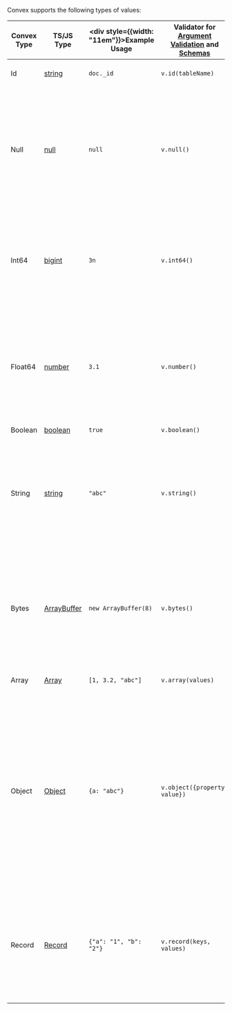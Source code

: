 Convex supports the following types of values:

<div className="convex-full-width">

| Convex Type | TS/JS Type                                                                                                  | <div style={{width: "11em"}}>Example Usage</div> | Validator for [Argument Validation](/functions/validation) and [Schemas](/database/schemas) | `json` Format for [Export](/database/import-export) | Notes                                                                                                                                                                                                                                                                                                                                                  |
| ----------- | ----------------------------------------------------------------------------------------------------------- | ------------------------------------------------ | ------------------------------------------------------------------------------------------- | --------------------------------------------------- | ------------------------------------------------------------------------------------------------------------------------------------------------------------------------------------------------------------------------------------------------------------------------------------------------------------------------------------------------------ |
| Id          | [string](https://developer.mozilla.org/en-US/docs/Web/JavaScript/Data_structures#string_type)               | `doc._id`                                        | `v.id(tableName)`                                                                           | string                                              | See [Document IDs](/database/document-ids).                                                                                                                                                                                                                                                                                                            |
| Null        | [null](https://developer.mozilla.org/en-US/docs/Web/JavaScript/Data_structures#null_type)                   | `null`                                           | `v.null()`                                                                                  | null                                                | JavaScript's `undefined` is not a valid Convex value. Functions the return `undefined` or do not return will return `null` when called from a client. Use `null` instead.                                                                                                                                                                              |
| Int64       | [bigint](https://developer.mozilla.org/en-US/docs/Web/JavaScript/Data_structures#bigint_type)               | `3n`                                             | `v.int64()`                                                                                 | string (base10)                                     | Int64s only support BigInts between -2^63 and 2^63-1. Convex supports `bigint`s in [most modern browsers](https://caniuse.com/bigint).                                                                                                                                                                                                                 |
| Float64     | [number](https://developer.mozilla.org/en-US/docs/Web/JavaScript/Data_structures#number_type)               | `3.1`                                            | `v.number()`                                                                                | number / string                                     | Convex supports all IEEE-754 double-precision floating point numbers (such as NaNs). Inf and NaN are JSON serialized as strings.                                                                                                                                                                                                                       |
| Boolean     | [boolean](https://developer.mozilla.org/en-US/docs/Web/JavaScript/Data_structures#boolean_type)             | `true`                                           | `v.boolean()`                                                                               | bool                                                |
| String      | [string](https://developer.mozilla.org/en-US/docs/Web/JavaScript/Data_structures#string_type)               | `"abc"`                                          | `v.string()`                                                                                | string                                              | Strings are stored as UTF-8 and must be valid Unicode sequences. Strings must be smaller than the 1MB total size limit when encoded as UTF-8.                                                                                                                                                                                                          |
| Bytes       | [ArrayBuffer](https://developer.mozilla.org/en-US/docs/Web/JavaScript/Reference/Global_Objects/ArrayBuffer) | `new ArrayBuffer(8)`                             | `v.bytes()`                                                                                 | string (base64)                                     | Convex supports first class bytestrings, passed in as `ArrayBuffer`s. Bytestrings must be smaller than the 1MB total size limit for Convex types.                                                                                                                                                                                                      |
| Array       | [Array](https://developer.mozilla.org/en-US/docs/Web/JavaScript/Reference/Global_Objects/Array)             | `[1, 3.2, "abc"]`                                | `v.array(values)`                                                                           | array                                               | Arrays can have at most 8192 values.                                                                                                                                                                                                                                                                                                                   |
| Object      | [Object](https://developer.mozilla.org/en-US/docs/Web/JavaScript/Data_structures#objects)                   | `{a: "abc"}`                                     | `v.object({property: value})`                                                               | object                                              | Convex only supports "plain old JavaScript objects" (objects that do not have a custom prototype). Convex includes all [enumerable properties](https://developer.mozilla.org/en-US/docs/Web/JavaScript/Enumerability_and_ownership_of_properties). Objects can have at most 1024 entries. Field names must be nonempty and not start with "$" or "\_". |
| Record      | [Record](https://www.typescriptlang.org/docs/handbook/utility-types.html#recordkeys-type)                   | `{"a": "1", "b": "2"}`                           | `v.record(keys, values)`                                                                    | object                                              | Records are objects at runtime, but can have dynamic keys. Keys must be only ASCII characters, nonempty, and not start with "$" or "\_".                                                                                                                                                                                                               |

</div>
